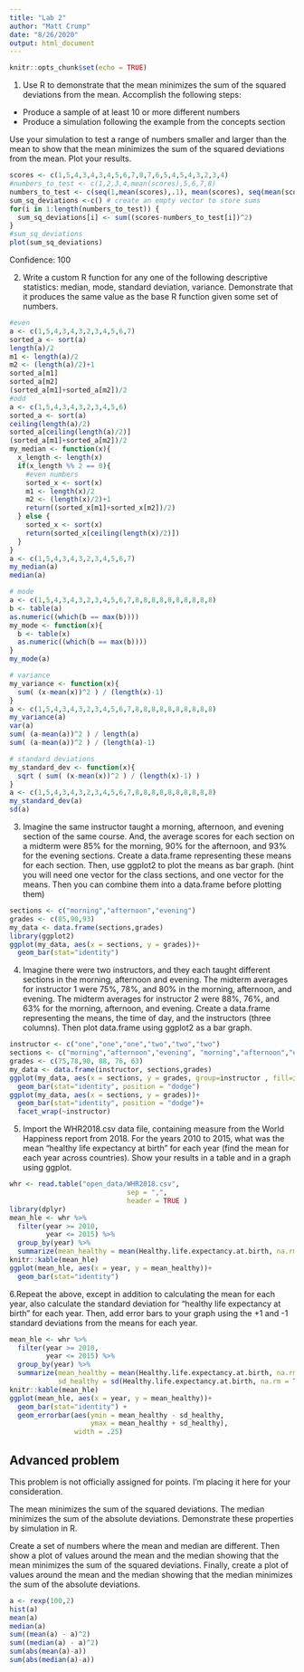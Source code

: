 ```yaml
---
title: "Lab 2"
author: "Matt Crump"
date: "8/26/2020"
output: html_document
---
```


```r
knitr::opts_chunk$set(echo = TRUE)
```

1. Use R to demonstrate that the mean minimizes the sum of the squared deviations from the mean. Accomplish the following steps:

- Produce a sample of at least 10 or more different numbers
- Produce a simulation following the example from the concepts section

Use your simulation to test a range of numbers smaller and larger than the mean to show that the mean minimizes the sum of the squared deviations from the mean.
Plot your results.

```r
scores <- c(1,5,4,3,4,3,4,5,6,7,8,7,6,5,4,5,4,3,2,3,4)
#numbers_to_test <- c(1,2,3,4,mean(scores),5,6,7,8)
numbers_to_test <- c(seq(1,mean(scores),.1), mean(scores), seq(mean(scores),8,.1))
sum_sq_deviations <-c() # create an empty vector to store sums
for(i in 1:length(numbers_to_test)) {
  sum_sq_deviations[i] <- sum((scores-numbers_to_test[i])^2)
}
#sum_sq_deviations
plot(sum_sq_deviations)
```
Confidence: 100

2. Write a custom R function for any one of the following descriptive statistics: median, mode, standard deviation, variance. Demonstrate that it produces the same value as the base R function given some set of numbers.

```r
#even
a <- c(1,5,4,3,4,3,2,3,4,5,6,7)
sorted_a <- sort(a)
length(a)/2
m1 <- length(a)/2
m2 <- (length(a)/2)+1
sorted_a[m1]
sorted_a[m2]
(sorted_a[m1]+sorted_a[m2])/2
#odd
a <- c(1,5,4,3,4,3,2,3,4,5,6)
sorted_a <- sort(a)
ceiling(length(a)/2)
sorted_a[ceiling(length(a)/2)]
(sorted_a[m1]+sorted_a[m2])/2
my_median <- function(x){
  x_length <- length(x)
  if(x_length %% 2 == 0){
    #even numbers
    sorted_x <- sort(x)
    m1 <- length(x)/2
    m2 <- (length(x)/2)+1
    return((sorted_x[m1]+sorted_x[m2])/2)
  } else {
    sorted_x <- sort(x)
    return(sorted_x[ceiling(length(x)/2)])
  }
}
a <- c(1,5,4,3,4,3,2,3,4,5,6,7)
my_median(a)
median(a)
```

```r
# mode
a <- c(1,5,4,3,4,3,2,3,4,5,6,7,8,8,8,8,8,8,8,8,8,8)
b <- table(a)
as.numeric((which(b == max(b))))
my_mode <- function(x){
  b <- table(x)
  as.numeric((which(b == max(b))))
}
my_mode(a)
```

```r
# variance
my_variance <- function(x){
  sum( (x-mean(x))^2 ) / (length(x)-1)
}
a <- c(1,5,4,3,4,3,2,3,4,5,6,7,8,8,8,8,8,8,8,8,8,8)
my_variance(a)
var(a)
sum( (a-mean(a))^2 ) / length(a)
sum( (a-mean(a))^2 ) / (length(a)-1)
```


```r
# standard deviations
my_standard_dev <- function(x){
  sqrt ( sum( (x-mean(x))^2 ) / (length(x)-1) )
}
a <- c(1,5,4,3,4,3,2,3,4,5,6,7,8,8,8,8,8,8,8,8,8,8)
my_standard_dev(a)
sd(a)
```


3. Imagine the same instructor taught a morning, afternoon, and evening section of the same course. And, the average scores for each section on a midterm were 85% for the morning, 90% for the afternoon, and 93% for the evening sections. Create a data.frame representing these means for each section. Then, use ggplot2 to plot the means as bar graph. (hint you will need one vector for the class sections, and one vector for the means. Then you can combine them into a data.frame before plotting them)

```r
sections <- c("morning","afternoon","evening")
grades <- c(85,90,93)
my_data <- data.frame(sections,grades)
library(ggplot2)
ggplot(my_data, aes(x = sections, y = grades))+
  geom_bar(stat="identity")
```


4. Imagine there were two instructors, and they each taught different sections in the morning, afternoon and evening. The midterm averages for instructor 1 were 75%, 78%, and 80% in the morning, afternoon, and evening. The midterm averages for instructor 2 were 88%, 76%, and 63% for the morning, afternoon, and evening. Create a data.frame representing the means, the time of day, and the instructors (three columns). Then plot data.frame using ggplot2 as a bar graph.


```r
instructor <- c("one","one","one","two","two","two")
sections <- c("morning","afternoon","evening", "morning","afternoon","evening")
grades <- c(75,78,90, 88, 76, 63)
my_data <- data.frame(instructor, sections,grades)
ggplot(my_data, aes(x = sections, y = grades, group=instructor , fill=instructor))+
  geom_bar(stat="identity", position = "dodge")
ggplot(my_data, aes(x = sections, y = grades))+
  geom_bar(stat="identity", position = "dodge")+
  facet_wrap(~instructor)
```

5. Import the WHR2018.csv data file, containing measure from the World Happiness report from 2018. For the years 2010 to 2015, what was the mean “healthy life expectancy at birth” for each year (find the mean for each year across countries). Show your results in a table and in a graph using ggplot.

```r
whr <- read.table("open_data/WHR2018.csv",
                             sep = ",",
                             header = TRUE )
library(dplyr)
mean_hle <- whr %>%
  filter(year >= 2010,
         year <= 2015) %>%
  group_by(year) %>%
  summarize(mean_healthy = mean(Healthy.life.expectancy.at.birth, na.rm = TRUE))
knitr::kable(mean_hle)
ggplot(mean_hle, aes(x = year, y = mean_healthy))+
  geom_bar(stat="identity")
```


6.Repeat the above, except in addition to calculating the mean for each year, also calculate the standard deviation for “healthy life expectancy at birth” for each year. Then, add error bars to your graph using the +1 and -1 standard deviations from the means for each year.

```r
mean_hle <- whr %>%
  filter(year >= 2010,
         year <= 2015) %>%
  group_by(year) %>%
  summarize(mean_healthy = mean(Healthy.life.expectancy.at.birth, na.rm = TRUE),
            sd_healthy = sd(Healthy.life.expectancy.at.birth, na.rm = TRUE))
knitr::kable(mean_hle)
ggplot(mean_hle, aes(x = year, y = mean_healthy))+
  geom_bar(stat="identity") +
  geom_errorbar(aes(ymin = mean_healthy - sd_healthy,
                    ymax = mean_healthy + sd_healthy),
                width = .25)
```

## Advanced problem

This problem is not officially assigned for points. I’m placing it here for your consideration.

The mean minimizes the sum of the squared deviations. The median minimizes the sum of the absolute deviations. Demonstrate these properties by simulation in R.

Create a set of numbers where the mean and median are different. Then show a plot of values around the mean and the median showing that the mean minimizes the sum of the squared deviations. Finally, create a plot of values around the mean and the median showing that the median minimizes the sum of the absolute deviations.


```r
a <- rexp(100,2)
hist(a)
mean(a)
median(a)
sum((mean(a) - a)^2)
sum((median(a) - a)^2)
sum(abs(mean(a)-a))
sum(abs(median(a)-a))
```



